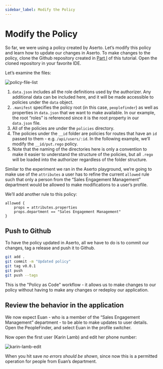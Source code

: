 ```yaml
---
sidebar_label: Modify the Policy
---
```


# Modify the Policy

So far, we were using a policy created by Aserto. Let’s modify this policy and learn how to update our changes in Aserto. To make changes to the policy, clone the Github repository created in [Part I](/docs/getting-started-acmecorp/setup-aserto#choose-a-source-code-provider) of this tutorial. Open the cloned repository in your favorite IDE.

Let’s examine the files:

![policy-file-list](/getting-started-acmecorp/policy-file-list.png)

1. `data.json` includes all the role definitions used by the authorizer. Any additional data can be included here, and it will be made accessible to policies under the `data` object.
2. `.manifest` specifies the policy root (in this case, `peoplefinder`) as well as properties in `data.json` that we want to make available. In our example, the root “roles” is referenced since it is the root property in our `data.json` file.
3. All of the policies are under the `policies` directory.
4. The policies under the `__id` folder are policies for routes that have an `id` passed to them - e.g. `/api/users/:id`. In the following example, we’ll modify the `__id/put.rego` policy.
5. Note that the naming of the directories here is only a convention to make it easier to understand the structure of the policies, but all `.rego` will be loaded into the authorizer regardless of the folder structure.

Similar to the experiment we ran in the Aserto playground, we’re going to make use of the `attributes` a user has to refine the current `allowed` rule such that only a person from the “Sales Engagement Management” department would be allowed to make modifications to a user’s profile.

We’ll add another rule to this policy:

```
allowed {
	props = attributes.properties
	props.department == "Sales Engagement Management"
}
```

## Push to Github

To have the policy updated in Aserto, all we have to do is to commit our changes, tag a release and push it to Github.

```bash
git add .
git commit -m "Updated policy"
git tag v0.0.1
git push
git push --tags
```

This is the "Policy as Code" workflow - it allows us to make changes to our policy without having to make any changes or redeploy our application.

## Review the behavior in the application

We now expect Euan - who is a member of the “Sales Engagement Management” department - to be able to make updates to user details. Open the PeopleFinder, and select Euan in the profile switcher.

Now open the first user (Karin Lamb) and edit her phone number:

![karin-lamb-edit](/getting-started-acmecorp/karin-lamb-edit.png)

When you hit save _no errors should be shown_, since now this is a permitted operation for people from Euan’s department.
